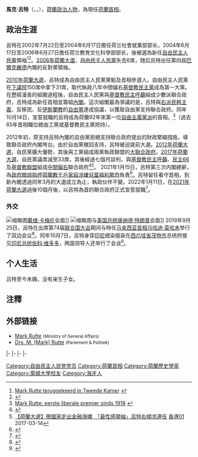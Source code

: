 {{Infobox officeholder
|name           = Mark Rutte<br />馬克·呂特
|image          = Mark Rutte 2015 (1) (cropped).jpg
|office1        = [[荷蘭首相|荷蘭首相]]
|monarch1       = [[贝娅特丽克丝_(荷兰)|-{zh-hans:贝娅特丽克丝; zh-hant:貝婭特麗克絲; zh-tw:畢翠克絲; zh-hk:貝婭特麗克絲; zh-cn:贝娅特丽克丝;}-]] <br />[[威廉-亞歷山大_(荷蘭)|威廉-亞歷山大]] 
|deputy1        = [[马克西姆·费尔哈根|马克西姆·费尔哈根]]{{small|（2010-2012年)}}<br />[[路德维希·阿舍尔|路德维希·阿舍尔]]{{small|（2012年至今）}}<br>[[Hugo_de_Jonge|Hugo de Jonge]] {{small|（2017年至今）}}<br>[[Kajsa_Ollongren|Kajsa Ollongren]] {{small|（2017年至今）}}<br>[[Carola_Schouten|Carola Schouten]] {{small|（2017年至今）}}
|term_start1    = 2010年10月14日
|term_end1      = 
|predecessor1   = [[揚·彼得·巴爾克嫩德|揚·彼得·巴爾克嫩德]]
|successor1     = 
|office2        = [[自由民主人民黨|自由民主人民黨]]领袖
|term_start2    = 2006年5月31日
|term_end2      = 
|predecessor2   = [[约齐亚斯·范阿特森|约齐亚斯·范阿特森]]（Jozias van Aartsen）
|successor2     = 
|office3        = [[荷蘭教育、文化及科學部|荷蘭教育、文化及科學部]]部长
|primeminister3 = [[揚·彼得·巴爾克嫩德|揚·彼得·巴爾克嫩德]]
|term_start3    = 2004年6月17日
|term_end3      = 2006年6月27日
|predecessor3   = [[安内特·尼斯|安内特·尼斯]]（Annette Nijs）
|successor3     = [[布鲁诺·布鲁因斯|布鲁诺·布鲁因斯]]（Bruno Bruins）
|office4        = [[荷蘭社會及就業部|荷蘭社會及就業部]]部长
|primeminister4 = [[揚·彼得·巴爾克嫩德|揚·彼得·巴爾克嫩德]]
|term_start4    = 2002年7月22日
|term_end4      = 2004年6月17日
|predecessor4   = [[汉斯·胡格沃斯特|汉斯·胡格沃斯特]]（Hans Hoogervorst）
|successor4     = [[亨克·范胡夫|亨克·范胡夫]]（Henk van Hoof）
|office5        = [[荷蘭國會二院|荷蘭國會二院議員]]
|term_start5 = 2021年3月31日
|term_end5 = 2022年1月10日
|term_start6 = 2017年3月23日
|term_end6 = 2017年10月26日
|term_start7    = 2012年9月20日
|term_end7      = 2012年11月5日
|term_start8    = 2006年6月28日
|term_end8      = 2010年10月14日
|term_start9    = 2003年1月30日
|term_end9      = 2003年5月27日
|birth_date     = {{birth date and age|1967|2|14|df=y}}
|birth_place    = {{NL}}[[海牙|海牙]]
|death_date     = 
|death_place    = 
|party          = [[自由民主人民黨|自由民主人民黨]]
|alma_mater     = [[萊登大學|萊登大學]]<br />[[國際管理發展學院|國際管理發展學院]]
|religion       = [[基督新教|基督新教]]
|signature      = Accession Treaty 2011 Mark Rutte signature.svg
|website        = [http://english.minaz.nl/ Government website]
}}

'''馬克·呂特'''（{{lang-nl|Mark Rutte}}，{{IPA-nl|ˈmɑrk ˈrʏtə|lang|Mark Rutte.ogg}}，{{bd|1967年|2月14日|||catIdx=Rutte}}），[[荷蘭|荷蘭]][[政治人物|政治人物]]，為現任[[荷蘭首相|荷蘭首相]]。

== 政治生涯 ==
呂特在2002年7月22日至2004年6月17日擔任荷兰社會就業部部长，2004年6月17日至2006年6月27日擔任荷兰教育文化科學部部长，後被選為新任[[自由民主人民黨|自由民主人民黨]]領袖<ref>[http://www.denederlandsegrondwet.nl/9353000/1/j9vvihlf299q0sr/vhbuk0y8whvz?ctx=vg09lljrp5z7 Mark Rutte teruggekeerd in Tweede Kamer] {{Wayback|url=http://www.denederlandsegrondwet.nl/9353000/1/j9vvihlf299q0sr/vhbuk0y8whvz?ctx=vg09lljrp5z7 |date=20160314062109 }}{{nl icon}}</ref><ref>{{Cite web |url=http://www.government.nl/Government/Rutte_Government/Mark_Rutte |title=government.nl |accessdate=2011-04-06 |archive-date=2011-11-24 |archive-url=https://web.archive.org/web/20111124175754/http://www.government.nl/Government/Rutte_Government/Mark_Rutte |dead-url=no }}</ref>。[[2006年荷蘭大選|2006年荷蘭大選]]，[[自由民主人民黨|自由民主人民黨]]失去6席，随后呂特出任第四屆[[巴爾克嫩德|巴爾克嫩德]]內閣的反對黨領袖。

[[2010年荷蘭大選|2010年荷蘭大選]]，呂特成為自由民主人民黨黨魁及首相參選人。自由民主人民黨在[[荷蘭下議院|下議院]]150席中拿下31席，取代執政八年中間偏右[[基督教民主黨_(荷蘭)|基督教民主黨]]成為第一大黨。在歷經漫長的組閣過程後，自由民主人民黨與[[基督教民主呼籲|基督教民主呼籲]]組成少數派聯合政府，呂特成為新任首相並籌組[[內閣|內閣]]。這次組閣最為爭議的是，呂特與[[右派民粹主義|右派民粹主義]]、反移民、反[[伊斯蘭教|伊斯蘭教]]的[[自由黨_(荷蘭)|自由黨]]達成協議，以獲取自由黨支持聯合政府。同年10月14日，宣誓就職的呂特成為荷蘭92年來第一位[[自由主義|自由主義黨派]]的首相。<ref>[http://www.eenvandaag.nl/binnenland/36482/mark_rutte_eerste_liberale_premier_sinds_1918 Mark Rutte: eerste liberale premier sinds 1918] {{Wayback|url=http://www.eenvandaag.nl/binnenland/36482/mark_rutte_eerste_liberale_premier_sinds_1918 |date=20120526045836 }}{{nl icon}}</ref>（過去65年首相職位總由工黨或基督教民主黨把持）。

2012年初，原支持呂特內閣的自由黨拒絕支持聯合政府提出的財政緊縮措施，導致聯合政府內閣垮台。由於自由黨撤回支持，呂特被迫提前大選。[[2012年荷蘭大選|2012年荷蘭大選]]，自民黨擴大優勢，其後與工黨組成兩黨執政聯盟的[[大聯合政府|大聯合政府]]。[[2017年荷蘭大選|2017年荷蘭大選]]，自民黨議席減至33席，其後經過七個月談判，與[[基督教民主呼籲|基督教民主呼籲]]、[[民主66|民主66]]及[[基督教聯盟|基督教聯盟]]組成[[中間偏右|中間偏右]]聯合政府<ref>{{Cite web|url=https://www.hk01.com/%E5%9C%8B%E9%9A%9B/78065/-%E8%8D%B7%E8%98%AD%E5%A4%A7%E9%81%B8-%E8%AE%8A%E7%A1%AC%E5%8F%88%E9%9D%A0%E5%8F%B3-%E9%A6%96%E7%9B%B8%E5%91%82%E7%89%B9%E7%99%BC%E5%A8%81-%E5%85%A8%E5%8A%9B%E6%8D%8D%E8%A1%9B%E5%9C%8B%E5%AE%B6%E5%A4%9A%E5%85%83%E5%83%B9%E5%80%BC|title=【荷蘭大選】變硬又靠右　首相呂特發威　全力捍衛國家多元價值|accessdate=2017-03-16|last=甄梓鈴|work=香港01|language=en}}</ref><ref>[https://www.hk01.com/%E5%8D%B3%E6%99%82%E5%9C%8B%E9%9A%9B/77229/%E8%8D%B7%E8%98%AD%E5%A4%A7%E9%81%B8-%E5%B8%B6%E5%9C%8B%E5%AE%B6%E8%B5%B0%E5%87%BA%E9%87%91%E8%9E%8D%E6%B5%B7%E5%98%AF-%E6%9C%80%E6%80%A7%E6%84%9F%E9%A0%98%E8%A2%96-%E5%91%82%E7%89%B9%E5%8F%B3%E5%82%BE%E6%B1%82%E9%80%A3%E4%BB%BB 【荷蘭大選】帶國家走出金融海嘯　「最性感領袖」呂特右傾求連任] {{Wayback|url=https://www.hk01.com/%E5%8D%B3%E6%99%82%E5%9C%8B%E9%9A%9B/77229/%E8%8D%B7%E8%98%AD%E5%A4%A7%E9%81%B8-%E5%B8%B6%E5%9C%8B%E5%AE%B6%E8%B5%B0%E5%87%BA%E9%87%91%E8%9E%8D%E6%B5%B7%E5%98%AF-%E6%9C%80%E6%80%A7%E6%84%9F%E9%A0%98%E8%A2%96-%E5%91%82%E7%89%B9%E5%8F%B3%E5%82%BE%E6%B1%82%E9%80%A3%E4%BB%BB |date=20210806141617 }} [[香港01|香港01]] 2017-03-14</ref>。
2021年1月15日，呂特第三次内閣總辭，為[[荷兰托儿津贴事件|政府錯誤指控荷蘭數千戶家庭涉嫌兒童福利欺詐]]負責<ref>{{Cite news|title=Dutch Rutte government resigns over child welfare fraud scandal|url=https://www.bbc.com/news/world-europe-55674146|newspaper=BBC News|date=2021-01-15|accessdate=2021-01-15|language=en-GB|author=Anna Holligan|work=|publisher=|format=|archive-date=2021-04-26|archive-url=https://web.archive.org/web/20210426181016/https://www.bbc.com/news/world-europe-55674146|dead-url=no}}</ref>。呂特留任看守首相，到新內閣透過同年3月的大選成立為止，執政伙伴不變。2022年1月11日，在[[2021年荷蘭大選|2021年荷蘭大選]]過後10個月後，以呂特為首的聯合政府正式宣誓就職<ref>{{Cite web|title=荷蘭新政府上任 誓對抗氣候變遷|url=https://news.sina.com.tw/article/20220111/41004172.html|access-date=2022-01-13|date=2022-01-11|work=新浪新聞中心|archive-date=2022-01-16|archive-url=https://web.archive.org/web/20220116124442/https://news.sina.com.tw/article/20220111/41004172.html|dead-url=no}}</ref>。

=== 外交 ===
[[File:Gesprek_minister-president_Cameron.jpg|缩略图]][[戴维·卡梅伦|戴维·卡梅伦]]会面]]
[[File:President_Trump_Meets_with_the_Prime_Minister_of_the_Netherlands_(48317652116).jpg|缩略图]]与[[美国总统|美国总统]][[唐納·川普|唐纳德·特朗普]]会面]]
2019年9月25日，呂特在出席第74届[[联合国大会|联合国大会]]期间与時任[[马来西亚首相|马来西亚首相]][[马哈迪·莫哈末|马哈迪·莫哈末]]举行了双边会议<ref>{{Cite web|title=敦马与荷兰总理会谈顺利  国内|url=https://www.orientaldaily.com.my/news/nation/2019/09/25/307896|accessdate=2021-02-06|work=東方網 馬來西亞東方日報|language=zh-Hans}}</ref>。同年10月7日，呂特身穿[[印度尼西亚|印尼]]蜡染服装在[[西爪哇省|西爪哇省]][[茂物|茂物市]]总统府接见[[印度尼西亚总统|印尼总统]][[佐科·維多多|佐科·维多多]]，两国领导人还举行了会谈<ref>{{Cite web|title=佐科威接见来访的荷兰首相|url=https://m.medcom.id/cn/news/read/2019/10/07/13652|accessdate=2021-02-06|last=developer|first=medcom id|work=medcom.id|language=id}}</ref>。

== 个人生活 ==
吕特至今未婚，没有亲生子女。

== 注釋 ==
{{reflist}}

== 外部链接 ==
{{Commons category|Mark Rutte}}
* [http://www.government.nl/Government/Rutte_Government/Mark_Rutte Mark Rutte] {{Wayback|url=http://www.government.nl/Government/Rutte_Government/Mark_Rutte |date=20111124175754 }} <small>(Ministry of General Affairs)</small>{{en icon}}
* [http://www.parlement.com/9291000/biof/02396 Drs. M. (Mark) Rutte] {{Wayback|url=http://www.parlement.com/9291000/biof/02396 |date=20121101022818 }} <small>(Parlement & Politiek)</small>{{nl icon}}

{{s-start}}
{{s-off}}
{{s-bef|before={{link-en|汉斯·胡格沃斯特|Hans Hoogervorst}}}}
{{s-ttl|title=[[荷蘭社會及就業部|社會及就業部]][[國務秘書_(荷蘭)|國務秘書]]|years=2002年至2004年}}
{{s-aft|after={{link-en|亨克·范胡夫|Henk van Hoof}}}}
|-
{{s-bef|before={{link-en|安内特·尼斯|Annette Nijs}}}}
{{s-ttl|title=[[荷蘭教育、文化及科學部|教育、文化及科學部]][[國務秘書_(荷蘭)|國務秘書]]|years=2004年至2006年}}
{{s-aft|after=[[布鲁诺·布鲁因斯|布鲁诺·布鲁因斯]]}}
|-
{{s-bef|rows=2|before=[[揚·彼得·巴爾克嫩德|揚·彼得·巴爾克嫩德]]}}
{{s-ttl|title=[[荷兰首相|荷兰首相]]|years=2010年至今}}
{{s-inc|rows=2}}
|-
{{s-ttl|title=[[荷蘭總務部|總務部部長]]|years=2010年至今}}
|-
{{s-ppo}}
{{s-bef|before={{link-en|约齐亚斯·范阿特森|Jozias van Aartsen}}}}
{{s-ttl|title=[[自由民主人民黨|自由民主人民黨]][[政党领袖|黨首]]|years=2006年至今}}
{{s-inc}}
{{s-end}}

{{欧洲理事会}}
{{NATO leaders}}
{{君主制國家政府首腦}}

{{Authority control}}
{{DEFAULTSORT:Rutte, Mark}}
[[Category:自由民主人民党党员|Category:自由民主人民党党员]]
[[Category:荷蘭首相|Category:荷蘭首相]]
[[Category:荷蘭歷史學家|Category:荷蘭歷史學家]]
[[Category:萊頓大學校友|Category:萊頓大學校友]]
[[Category:海牙人|Category:海牙人]]